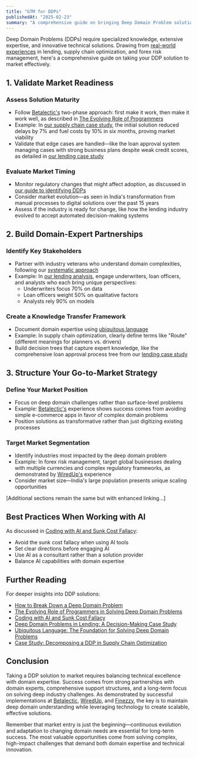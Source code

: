 ```yaml
---
title: "GTM for DDPs"
publishedAt: "2025-02-23"
summary: "A comprehensive guide on bringing Deep Domain Problem solutions to market, drawing from real experiences in lending, supply chain optimization, and forex risk management."
---
```


Deep Domain Problems (DDPs) require specialized knowledge, extensive expertise, and innovative technical solutions. Drawing from [real-world experiences](/chapter/how-to-identify-deep-domain-problems-worth-solving) in lending, supply chain optimization, and forex risk management, here's a comprehensive guide on taking your DDP solution to market effectively.

## 1. Validate Market Readiness

### Assess Solution Maturity

- Follow [Betalectic's](https://betalectic.com) two-phase approach: first make it work, then make it work well, as described in [The Evolving Role of Programmers](/chapter/the-evolving-role-of-programmers-in-solving-deep-domain-problems)
- Example: In [our supply chain case study](/chapter/case-study-breakdown-a-ddp), the initial solution reduced delays by 7% and fuel costs by 10% in six months, proving market viability
- Validate that edge cases are handled—like the loan approval system managing cases with strong business plans despite weak credit scores, as detailed in [our lending case study](/chapter/deep-domain-problems-in-lending-a-decision-making-case-study)

### Evaluate Market Timing

- Monitor regulatory changes that might affect adoption, as discussed in [our guide to identifying DDPs](/chapter/how-to-identify-deep-domain-problems-worth-solving)
- Consider market evolution—as seen in India's transformation from manual processes to digital solutions over the past 15 years
- Assess if the industry is ready for change, like how the lending industry evolved to accept automated decision-making systems

## 2. Build Domain-Expert Partnerships

### Identify Key Stakeholders

- Partner with industry veterans who understand domain complexities, following our [systematic approach](/chapter/how-to-break-down-a-deep-domain-problem)
- Example: In [our lending analysis](/chapter/deep-domain-problems-in-lending-a-decision-making-case-study), engage underwriters, loan officers, and analysts who each bring unique perspectives:
  - Underwriters focus 70% on data
  - Loan officers weight 50% on qualitative factors
  - Analysts rely 90% on models

### Create a Knowledge Transfer Framework

- Document domain expertise using [ubiquitous language](/chapter/ubiquitous-language-the-foundation-for-solving-deep-domain-problems)
- Example: In supply chain optimization, clearly define terms like "Route" (different meanings for planners vs. drivers)
- Build decision trees that capture expert knowledge, like the comprehensive loan approval process tree from our [lending case study](/chapter/deep-domain-problems-in-lending-a-decision-making-case-study)

## 3. Structure Your Go-to-Market Strategy

### Define Your Market Position

- Focus on deep domain challenges rather than surface-level problems
- Example: [Betalectic's](https://betalectic.com) experience shows success comes from avoiding simple e-commerce apps in favor of complex domain problems
- Position solutions as transformative rather than just digitizing existing processes

### Target Market Segmentation

- Identify industries most impacted by the deep domain problem
- Example: In forex risk management, target global businesses dealing with multiple currencies and complex regulatory frameworks, as demonstrated by [WiredUp's](https://www.wiredup.in) experience
- Consider market size—India's large population presents unique scaling opportunities

[Additional sections remain the same but with enhanced linking...]

## Best Practices When Working with AI

As discussed in [Coding with AI and Sunk Cost Fallacy](/chapter/coding-with-ai-and-sunk-cost-fallacy):

- Avoid the sunk cost fallacy when using AI tools
- Set clear directions before engaging AI
- Use AI as a consultant rather than a solution provider
- Balance AI capabilities with domain expertise

## Further Reading

For deeper insights into DDP solutions:

- [How to Break Down a Deep Domain Problem](/chapter/how-to-break-down-a-deep-domain-problem)
- [The Evolving Role of Programmers in Solving Deep Domain Problems](/chapter/the-evolving-role-of-programmers-in-solving-deep-domain-problems)
- [Coding with AI and Sunk Cost Fallacy](/chapter/coding-with-ai-and-sunk-cost-fallacy)
- [Deep Domain Problems in Lending: A Decision-Making Case Study](/chapter/deep-domain-problems-in-lending-a-decision-making-case-study)
- [Ubiquitous Language: The Foundation for Solving Deep Domain Problems](/chapter/ubiquitous-language-the-foundation-for-solving-deep-domain-problems)
- [Case Study: Decomposing a DDP in Supply Chain Optimization](/chapter/case-study-breakdown-a-ddp)

## Conclusion

Taking a DDP solution to market requires balancing technical excellence with domain expertise. Success comes from strong partnerships with domain experts, comprehensive support structures, and a long-term focus on solving deep industry challenges. As demonstrated by successful implementations at [Betalectic](https://betalectic.com), [WiredUp](https://www.wiredup.in), and [Finezzy](https://finezzy.com), the key is to maintain deep domain understanding while leveraging technology to create scalable, effective solutions.

Remember that market entry is just the beginning—continuous evolution and adaptation to changing domain needs are essential for long-term success. The most valuable opportunities come from solving complex, high-impact challenges that demand both domain expertise and technical innovation.
